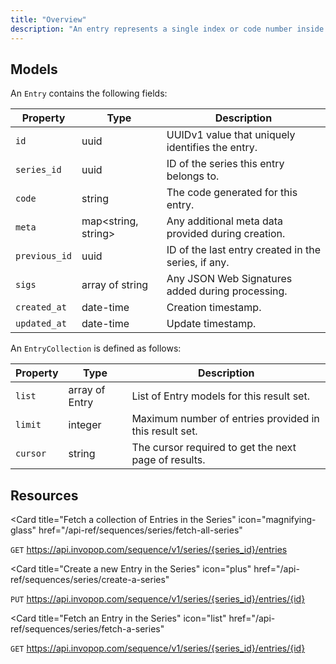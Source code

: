```yaml
---
title: "Overview"
description: "An entry represents a single index or code number inside a series. Essentially, its a mapping of a UUID to a code number."
---
```


## Models

An `Entry` contains the following fields:

| Property      | Type                  | Description                                         |
| ------------- | --------------------- | --------------------------------------------------- |
| `id`          | uuid                  | UUIDv1 value that uniquely identifies the entry.    |
| `series_id`   | uuid                  | ID of the series this entry belongs to.             |
| `code`        | string                | The code generated for this entry.                  |
| `meta`        | map\<string, string\> | Any additional meta data provided during creation.  |
| `previous_id` | uuid                  | ID of the last entry created in the series, if any. |
| `sigs`        | array of string       | Any JSON Web Signatures added during processing.    |
| `created_at ` | date-time             | Creation timestamp.                                 |
| `updated_at`  | date-time             | Update timestamp.                                   |

An `EntryCollection` is defined as follows:

| Property   | Type           | Description                                            |
| ---------- | -------------- | ------------------------------------------------------ |
| `list`     | array of Entry | List of Entry models for this result set.              |
| `limit`    | integer        | Maximum number of entries provided in this result set. |
| `cursor`   | string         | The cursor required to get the next page of results.   |

## Resources

<Card
  title="Fetch a collection of Entries in the Series"
  icon="magnifying-glass"
  href="/api-ref/sequences/series/fetch-all-series"
>
  `GET` https://api.invopop.com/sequence/v1/series/{series_id}/entries
</Card>

<Card
  title="Create a new Entry in the Series"
  icon="plus"
  href="/api-ref/sequences/series/create-a-series"
>
  `PUT` https://api.invopop.com/sequence/v1/series/{series_id}/entries/{id}
</Card>

<Card
  title="Fetch an Entry in the Series"
  icon="list"
  href="/api-ref/sequences/series/fetch-a-series"
>
  `GET` https://api.invopop.com/sequence/v1/series/{series_id}/entries/{id}
</Card>
